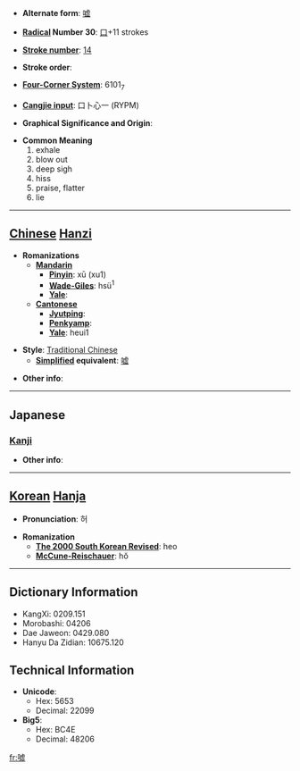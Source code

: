 * '''Alternate form''': [[嘘]]

* '''[[Wiktionary:Chinese radical index| Radical]] Number 30''': [[Wiktionary:Chinese radical index 口|口]]+11 strokes

* '''[[Wiktionary:Chinese total strokes index|Stroke number]]''': [[Wiktionary:Chinese total strokes index 14|14]]

* '''Stroke order''': 

* '''[[Wiktionary:Chinese four corner index|Four-Corner System]]''': 6101<sub>7</sub>

* '''[[Wiktionary:Chinese Cangjie index|Cangjie input]]''': 口卜心一 (RYPM)

* '''Graphical Significance and Origin''': 

* '''Common Meaning'''
*#exhale
*# blow out
*# deep sigh
*# hiss
*# praise, flatter
*# lie


----

== [[Chinese]] [[Hanzi]] ==

* '''Romanizations'''
** '''[[Mandarin]]'''
*** '''[[Pinyin]]''': xū (xu1)
*** '''[[Wade-Giles]]''': hsü<sup>1</sup>
*** '''[[Yale]]''': 
** '''[[Cantonese]]'''
*** '''[[Jyutping]]''':
*** '''[[Penkyamp]]''': 
*** '''[[Yale]]''': heui1

* '''Style''': [[Traditional Chinese]] 
** '''[[Simplified Chinese|Simplified]] equivalent''': [[嘘]]

* '''Other info''': 

----

==Japanese==
===[[Kanji]]===
{{kanji|on readings=[[きょ]] (kyo)|kun readings=[[ふく]] (fuku), [[うそ]] (uso)}}

* '''Other info''':  

----

== [[Korean]] [[Hanja]] ==

* '''Pronunciation''': 허

* '''Romanization'''
** '''[[The 2000 South Korean Revised Romanization|The 2000 South Korean Revised]]''': heo
** '''[[McCune-Reischauer]]''': hŏ

----

== Dictionary Information ==

* KangXi: 0209.151
* Morobashi: 04206
* Dae Jaweon: 0429.080
* Hanyu Da Zidian: 10675.120

== Technical Information ==

* '''Unicode''':
** Hex: 5653
** Decimal: 22099
* '''Big5''':
** Hex: BC4E
** Decimal: 48206

[[fr:噓]]